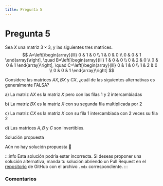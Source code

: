 ```yaml
---
title: Pregunta 5
---
```



# Pregunta 5

Sea $X$ una matriz $3 \times 3$, y las siguientes tres matrices.
$$
A=\left[\begin{array}{lll}
0 & 1 & 0 \\
1 & 0 & 0 \\
0 & 0 & 1
\end{array}\right], \quad B=\left[\begin{array}{lll}
1 & 0 & 0 \\
0 & 2 & 0 \\
0 & 0 & 1
\end{array}\right], \quad C=\left[\begin{array}{lll}
0 & 1 & 0 \\
1 & 2 & 0 \\
0 & 0 & 1
\end{array}\right]
$$

Considere las matrices $A X, B X$ y $C X$, ¿cuál de las siguientes alternativas es generalmente FALSA?

a) La matriz $A X$ es la matriz $X$ pero con las filas 1 y 2 intercambiadas

b) La matriz $B X$ es la matriz $X$ con su segunda fila multiplicada por 2

c) La matriz $C X$ es la matriz $X$ con su fila 1 intercambiada con 2 veces su fila 2

d) Las matrices $A, B$ y $C$ son invertibles.

<MDXDetails>
<summary>Solución propuesta</summary>

Aún no hay solución propuesta 🥲

:::info
Esta solución podría estar incorrecta. Si deseas proponer una solución alternativa, manda tu solución abriendo
un Pull Request en el [repositorio](https://github.com/crow-rojas/apuntes-fundamentals/pulls) de GitHub con el archivo
`.mdx` correspondiente.
:::

</MDXDetails>

### Comentarios

<Disqus
  url="https://crow-rojas.github.io/apuntes-fundamentals/docs/mathematics/linear-algebra/exercises/2017-2/p05"
  identifier="docs/mathematics/linear-algebra/exercises/2017-2/p05"
  title="2017-2 Álgebra Lineal - Pregunta 05"
/>
